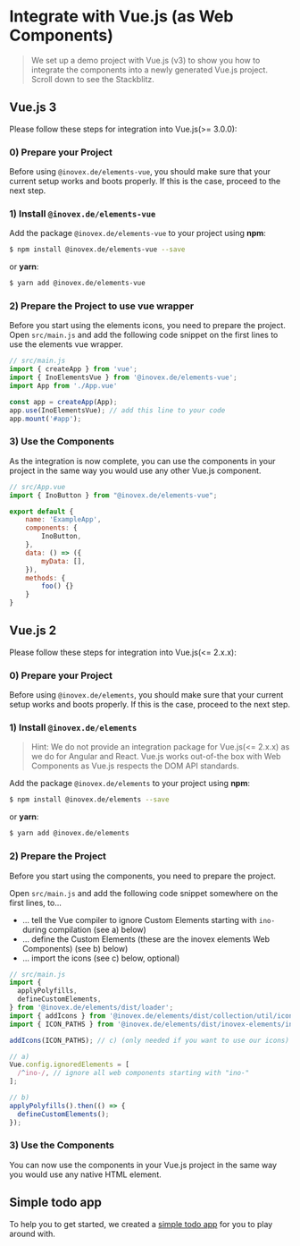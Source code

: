
<Meta title="Docs/Framework Integration/Vue" />

# Integrate with Vue.js (as Web Components)
> We set up a demo project with Vue.js (v3) to show you how to integrate the components into a newly generated Vue.js
> project. Scroll down to see the Stackblitz.

## Vue.js 3

Please follow these steps for integration into Vue.js(>= 3.0.0):

### 0) Prepare your Project
Before using `@inovex.de/elements-vue`, you should make sure that your current setup works and boots properly.
If this is the case, proceed to the next step.

### 1) Install `@inovex.de/elements-vue`
Add the package `@inovex.de/elements-vue` to your project using **npm**:

```sh
$ npm install @inovex.de/elements-vue --save
```

or **yarn**:

```sh
$ yarn add @inovex.de/elements-vue
```

### 2) Prepare the Project to use vue wrapper
Before you start using the elements icons, you need to prepare the project.
Open `src/main.js` and add the following code snippet on the first lines to use the elements vue wrapper.

```js
// src/main.js
import { createApp } from 'vue';
import { InoElementsVue } from '@inovex.de/elements-vue';
import App from './App.vue'

const app = createApp(App);
app.use(InoElementsVue); // add this line to your code
app.mount('#app');
```

### 3) Use the Components
As the integration is now complete, you can use the components in your project in the same way you would use any other Vue.js component.

```js
// src/App.vue
import { InoButton } from "@inovex.de/elements-vue";

export default {
    name: 'ExampleApp',
    components: {
        InoButton,
    },
    data: () => ({
        myData: [],
    }),
    methods: {
        foo() {}
    }
}
```

## Vue.js 2
Please follow these steps for integration into Vue.js(<= 2.x.x):

### 0) Prepare your Project
Before using `@inovex.de/elements`, you should make sure that your current setup works and boots properly.
If this is the case, proceed to the next step.

### 1) Install `@inovex.de/elements`
> Hint: We do not provide an integration package for Vue.js(<= 2.x.x) as we do for Angular and React.
> Vue.js works out-of-the box with Web Components as Vue.js respects the DOM API standards.

Add the package `@inovex.de/elements` to your project using **npm**:

```sh
$ npm install @inovex.de/elements --save
```

or **yarn**:

```sh
$ yarn add @inovex.de/elements
```

### 2) Prepare the Project
Before you start using the components, you need to prepare the project.

Open `src/main.js` and add the following code snippet somewhere on the first lines, to...

- ... tell the Vue compiler to ignore Custom Elements starting with `ino-` during compilation (see a) below)
- ... define the Custom Elements (these are the inovex elements Web Components) (see b) below)
- ... import the icons (see c) below, optional)

```js
// src/main.js
import {
  applyPolyfills,
  defineCustomElements,
} from '@inovex.de/elements/dist/loader';
import { addIcons } from '@inovex.de/elements/dist/collection/util/icons';
import { ICON_PATHS } from '@inovex.de/elements/dist/inovex-elements/ino-icon/index.esm.js';

addIcons(ICON_PATHS); // c) (only needed if you want to use our icons)

// a)
Vue.config.ignoredElements = [
  /^ino-/, // ignore all web components starting with "ino-"
];

// b)
applyPolyfills().then(() => {
  defineCustomElements();
});
```

### 3) Use the Components
You can now use the components in your Vue.js project in the same way you would use any native HTML element.

## Simple todo app
To help you to get started, we created a [simple todo app](https://codesandbox.io/s/github/inovex/elements-example-vue) for you to play around with.
